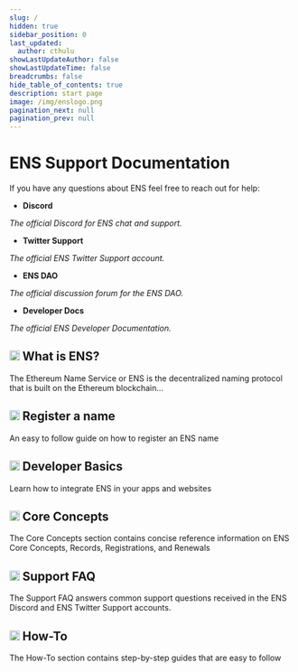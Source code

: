 ```yaml
---
slug: /
hidden: true
sidebar_position: 0
last_updated:
  author: cthulu
showLastUpdateAuthor: false
showLastUpdateTime: false
breadcrumbs: false
hide_table_of_contents: true
description: start page
image: /img/enslogo.png
pagination_next: null
pagination_prev: null
---
```


# ENS Support Documentation

<!--
<style type="text/css">{`article {max-width: unset;} .container{max-width:unset;}`}</style>
-->

<div style={{ maxWidth: '83.33333%'}}>

If you have any questions about ENS feel free to reach out for help:

<div class="container">
<div class="row">
<div class="col" style={{'align':'center'}}>

 - <Link to="https://chat.ens.domains"><b>Discord</b></Link><br/>
 <i>The official Discord for ENS chat and support.</i>

</div>
<div class="col">

 - <Link to="https://twitter.com/ens_support"><b>Twitter Support</b></Link><br/>
 <i>The official ENS Twitter Support account.</i>

</div>
</div>
<div class="row">
<div class="col">

 - <Link to="https://discuss.ens.domains"><b>ENS DAO</b></Link><br/>
 <i>The official discussion forum for the ENS DAO.</i>

</div>
<div class="col">

 - <Link to="https://docs.ens.domains"><b>Developer Docs</b></Link><br/>
 <i>The official ENS Developer Documentation.</i>

</div>
</div>
</div>

<!--
Welcome to ENS Support!
This site aims to be a resource where you can find out more about ENS, get answers to commonly asked questions and
learn to do new things with your ENS name by following step-by-step guides.
-->

</div>
<div class="docs-card-container">
  <div class="row row-cols-1 row-cols-md-2a g-4">
    <div class="col">
      <div class="card card-body h-100 w-500 d-flex flex-column">
        <a href="/core/what-is-ens" class="card-link"><span></span></a>
        <h2><img src="/img/svg/056-file-3.svg" width="18px"/> What is ENS?</h2>
        <p class="card-text">The Ethereum Name Service or ENS is the decentralized naming protocol that is built on the Ethereum blockchain...</p>
      </div>
    </div>
    <div class="col">
      <div class="card card-body h-100 w-500 d-flex flex-column" >
        <a href="/howto/registration" class="card-link"><span></span></a>
        <h2><img src="/img/svg/056-file-3.svg" width="18px"/> Register a name</h2>
        <p class="card-text">An easy to follow guide on how to register an ENS name</p>
      </div>
    </div>
    <div class="col">
      <div class="card card-body h-100 w-500 d-flex flex-column">
        <a href="/dev-basics" class="card-link"><span></span></a>
        <h2><img src="/img/svg/056-file-3.svg" width="18px"/> Developer Basics</h2>
        <p class="card-text">Learn how to integrate ENS in your apps and websites</p>
      </div>
    </div>
  </div>
  <div class="row row-cols-1 row-cols-md-2a g-4">
    <div class="col">
      <div class="card card-body h-100 w-500 d-flex flex-column">
        <a href="/core" class="card-link"><span></span></a>
        <h2><img src="/img/svg/056-file-3.svg" width="18px"/> Core Concepts</h2>
        <p class="card-text">The Core Concepts section contains concise reference information on ENS Core Concepts, Records, Registrations, and Renewals</p>
      </div>
    </div>
    <div class="col">
      <div class="card card-body h-100 w-500 d-flex flex-column" >
        <a href="/faq" class="card-link"><span></span></a><h2><img src="/img/svg/056-file-3.svg" width="18px"/> Support FAQ</h2>
        <p class="card-text">The Support FAQ answers common support questions received in the ENS Discord and ENS Twitter Support accounts.</p>
      </div>
    </div>
    <div class="col">
      <div class="card card-body h-100 w-500 d-flex flex-column">
        <a href="/howto" class="card-link"><span></span></a>
        <h2><img src="/img/svg/056-file-3.svg" width="18px"/> How-To</h2>
        <p class="card-text">The How-To section contains step-by-step guides that are easy to follow</p>
      </div>
    </div>
  </div>
</div>